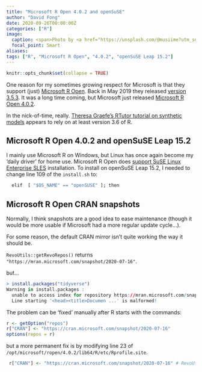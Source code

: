 ```yaml
---
title: "Microsoft R Open 4.0.2 and openSuSE"
author: "David Fong"
date: 2020-09-26T00:00:00Z
categories: ["R"]
image:
  caption: <span>Photo by <a href="https://unsplash.com/@musiime?utm_source=unsplash&amp;utm_medium=referral&amp;utm_content=creditCopyText">Musiime P. Muramura</a> on <a href="https://unsplash.com/s/photos/gecko?utm_source=unsplash&amp;utm_medium=referral&amp;utm_content=creditCopyText">Unsplash</a></span>
  focal_point: Smart
aliases:
tags: ["R", "Microsoft R Open", "4.0.2", "openSuSE Leap 15.2"]
---
```


```r
knitr::opts_chunk$set(collapse = TRUE)
```

One reason for my sometimes growing respect for Microsoft is that they support
(just) [Microsoft R Open](https://mran.microsoft.com/). Back in May 2019 they released
[version 3.5.3](https://blog.revolutionanalytics.com/2019/05/availability-of-microsoft-r-open-352-and-353.html). It was a long time coming, but Microsoft just released 
[Microsoft R Open 4.0.2](https://blog.revolutionanalytics.com/2020/09/mro-402-available.html).

In the nick-of-time, really. [Theresa Graefe's RTutor tutorial on synthetic models](https://github.com/TheresaGraefe/RTutorCarbonTax) appears to rely on at least version 3.6 of R.

## Microsoft R Open 4.0.2 and openSuSE Leap 15.2

I mainly use Microsoft R on Windows, but Linux has once again become my 'daily driver'
for home use. Microsoft R Open does [support SuSE Linux Enterprise SLES](https://mran.microsoft.com/documents/rro/installation) installation. To install on openSuSE Leap 15.2, I needed to change line 109 of the `install.sh` to:

```r
  elif  [ "$OS_NAME" == "openSUSE" ]; then
```

## Microsoft R Open CRAN snapshots

Normally, I think snapshots are a good idea to ease maintenance (though it would be more usable if Microsoft had a more regular update cycle...).

For some reason, the default CRAN mirror isn't quite working the way it should be.

`RevoUtils::getRevoRepos()` returns `"https://mran.microsoft.com/snapshot/2020-07-16"`.

but...

```r
> install.packages("tidyverse")
Warning in install.packages :  
  unable to access index for repository https://mran.microsoft.com/snapshot/2020-07-16/src/contrib:  
  Line starting '<head><title>Documen ...' is malformed!
```

The problem can be 'fixed' manually after R starts with the commands:

```r
r <- getOption("repos")
r["CRAN"] <- "https://cran.microsoft.com/snapshot/2020-07-16"
options(repos = r)
```

but a more permanent fix is by modifying line 23 of `/opt/microsoft/ropen/4.0.2/lib64/R/etc/Rprofile.site`.

```r
 r["CRAN"] <- "https://cran.microsoft.com/snapshot/2020-07-16" # RevoUtils::getRevoRepos()
```